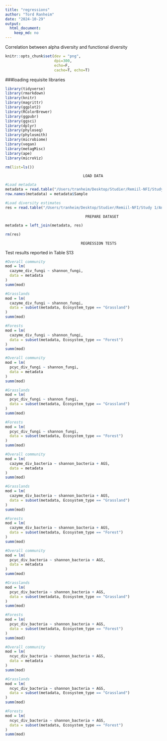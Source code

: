 ```yaml
---
title: "regressions"
author: "Tord Ranheim"
date: "2024-10-29"
output:
  html_document:
    keep_md: no
---
```


Correlation between alpha diversity and functional diversity

```r
knitr::opts_chunk$set(dev = "png",
                      dpi=300,
                      echo=F,
                      cache=T, echo=T)
```



###loading requisite libraries 
```r
library(tidyverse)
library(rmarkdown)
library(knitr)
library(magrittr)
library(ggplot2)
library(RColorBrewer)
library(ggpubr)
library(ggsci)
library(dplyr)
library(phyloseq)
library(phylosmith)
library(microbiome)
library(vegan)
library(metagMisc)
library(ape)
library(microViz)

```



```r
rm(list=ls())

```


                                       LOAD DATA
###################################################################################################

```r

#Load metadata
metadata = read.table("/Users/tranheim/Desktop/Studier/Remiil-NFI/Study 1/Processing/Metadata/Result/metadata.txt")
row.names(metadata) = metadata$Sample

#Load diversity estimates
res = read.table("/Users/tranheim/Desktop/Studier/Remiil-NFI/Study 1/Analyses/Revision/diversity/results/diversity_results.txt")

```



                                        PREPARE DATASET
###################################################################################################
```r

metadata = left_join(metadata, res)

rm(res)
```


                                      REGRESSION TESTS
###################################################################################################

Test results reported in Table S13

```r

#Overall community
mod = lm(
  cazyme_div_fungi ~ shannon_fungi,
  data = metadata
)
summ(mod)

#Grasslands
mod = lm(
  cazyme_div_fungi ~ shannon_fungi,
  data = subset(metadata, Ecosystem_type == "Grassland")
)
summ(mod)

#Forests
mod = lm(
  cazyme_div_fungi ~ shannon_fungi,
  data = subset(metadata, Ecosystem_type == "Forest")
)
summ(mod)

```


```r

#Overall community
mod = lm(
  pcyc_div_fungi ~ shannon_fungi,
  data = metadata
)
summ(mod)

#Grasslands
mod = lm(
  pcyc_div_fungi ~ shannon_fungi,
  data = subset(metadata, Ecosystem_type == "Grassland")
)
summ(mod)

#Forests
mod = lm(
  pcyc_div_fungi ~ shannon_fungi,
  data = subset(metadata, Ecosystem_type == "Forest")
)
summ(mod)

```



```r

#Overall community
mod = lm(
  cazyme_div_bacteria ~ shannon_bacteria + AGS,
  data = metadata
)
summ(mod)

#Grasslands
mod = lm(
  cazyme_div_bacteria ~ shannon_bacteria + AGS,
  data = subset(metadata, Ecosystem_type == "Grassland")
)
summ(mod)

#Forests
mod = lm(
  cazyme_div_bacteria ~ shannon_bacteria + AGS,
  data = subset(metadata, Ecosystem_type == "Forest")
)
summ(mod)

```




```r

#Overall community
mod = lm(
  pcyc_div_bacteria ~ shannon_bacteria + AGS,
  data = metadata
)
summ(mod)

#Grasslands
mod = lm(
  pcyc_div_bacteria ~ shannon_bacteria + AGS,
  data = subset(metadata, Ecosystem_type == "Grassland")
)
summ(mod)

#Forests
mod = lm(
  pcyc_div_bacteria ~ shannon_bacteria + AGS,
  data = subset(metadata, Ecosystem_type == "Forest")
)
summ(mod)

```


```r

#Overall community
mod = lm(
  ncyc_div_bacteria ~ shannon_bacteria + AGS,
  data = metadata
)
summ(mod)

#Grasslands
mod = lm(
  ncyc_div_bacteria ~ shannon_bacteria + AGS,
  data = subset(metadata, Ecosystem_type == "Grassland")
)
summ(mod)

#Forests
mod = lm(
  ncyc_div_bacteria ~ shannon_bacteria + AGS,
  data = subset(metadata, Ecosystem_type == "Forest")
)
summ(mod)

```















